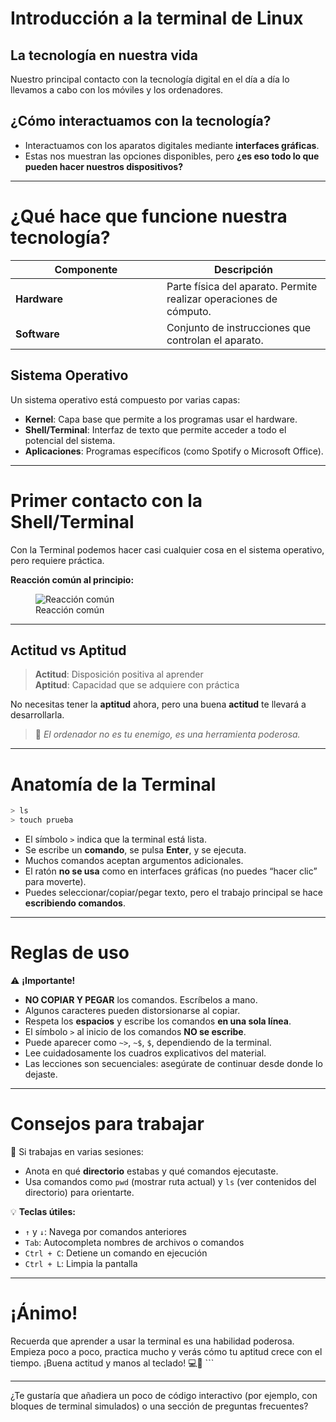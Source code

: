 # Introducción a la terminal de Linux

## La tecnología en nuestra vida

Nuestro principal contacto con la tecnología digital en el día a día lo llevamos a cabo con los móviles y los ordenadores.

## ¿Cómo interactuamos con la tecnología?

- Interactuamos con los aparatos digitales mediante **interfaces gráficas**.
- Estas nos muestran las opciones disponibles, pero **¿es eso todo lo que pueden hacer nuestros dispositivos?**

---

# ¿Qué hace que funcione nuestra tecnología?

| Componente | Descripción |
|------------|-------------|
| **Hardware** | Parte física del aparato. Permite realizar operaciones de cómputo. |
| **Software** | Conjunto de instrucciones que controlan el aparato. |

## Sistema Operativo

Un sistema operativo está compuesto por varias capas:

- **Kernel**: Capa base que permite a los programas usar el hardware.
- **Shell/Terminal**: Interfaz de texto que permite acceder a todo el potencial del sistema.
- **Aplicaciones**: Programas específicos (como Spotify o Microsoft Office).

---

# Primer contacto con la Shell/Terminal

Con la Terminal podemos hacer casi cualquier cosa en el sistema operativo, pero requiere práctica.

**Reacción común al principio:**

![Reacción común](https://www.flickr.com/photos/54650720@N05/528926627)

---

## Actitud vs Aptitud

> **Actitud**: Disposición positiva al aprender  
> **Aptitud**: Capacidad que se adquiere con práctica

No necesitas tener la **aptitud** ahora, pero una buena **actitud** te llevará a desarrollarla.

> 🧠 *El ordenador no es tu enemigo, es una herramienta poderosa.*

---

# Anatomía de la Terminal

```bash
> ls
> touch prueba
```

- El símbolo `>` indica que la terminal está lista.
- Se escribe un **comando**, se pulsa **Enter**, y se ejecuta.
- Muchos comandos aceptan argumentos adicionales.
- El ratón **no se usa** como en interfaces gráficas (no puedes "hacer clic" para moverte).
- Puedes seleccionar/copiar/pegar texto, pero el trabajo principal se hace **escribiendo comandos**.

---

# Reglas de uso

⚠️ **¡Importante!**

- **NO COPIAR Y PEGAR** los comandos. Escríbelos a mano.
- Algunos caracteres pueden distorsionarse al copiar.
- Respeta los **espacios** y escribe los comandos **en una sola línea**.
- El símbolo `>` al inicio de los comandos **NO se escribe**.
- Puede aparecer como `~>`, `~$`, `$`, dependiendo de la terminal.
- Lee cuidadosamente los cuadros explicativos del material.
- Las lecciones son secuenciales: asegúrate de continuar desde donde lo dejaste.

---

# Consejos para trabajar

🧩 Si trabajas en varias sesiones:

- Anota en qué **directorio** estabas y qué comandos ejecutaste.
- Usa comandos como `pwd` (mostrar ruta actual) y `ls` (ver contenidos del directorio) para orientarte.

💡 **Teclas útiles:**

- `↑` y `↓`: Navega por comandos anteriores
- `Tab`: Autocompleta nombres de archivos o comandos
- `Ctrl + C`: Detiene un comando en ejecución
- `Ctrl + L`: Limpia la pantalla

---

# ¡Ánimo!

Recuerda que aprender a usar la terminal es una habilidad poderosa. Empieza poco a poco, practica mucho y verás cómo tu aptitud crece con el tiempo. ¡Buena actitud y manos al teclado! 💻🚀
```

---

¿Te gustaría que añadiera un poco de código interactivo (por ejemplo, con bloques de terminal simulados) o una sección de preguntas frecuentes?